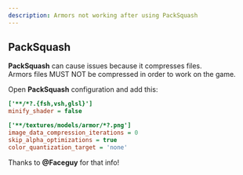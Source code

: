 ```yaml
---
description: Armors not working after using PackSquash
---
```


## PackSquash

**PackSquash** can cause issues because it compresses files.\
Armors files MUST NOT be compressed in order to work on the game.

Open **PackSquash** configuration and add this:

```ini
['**/*?.{fsh,vsh,glsl}']
minify_shader = false

['**/textures/models/armor/*?.png']
image_data_compression_iterations = 0
skip_alpha_optimizations = true
color_quantization_target = 'none'
```

Thanks to **@Faceguy** for that info!
